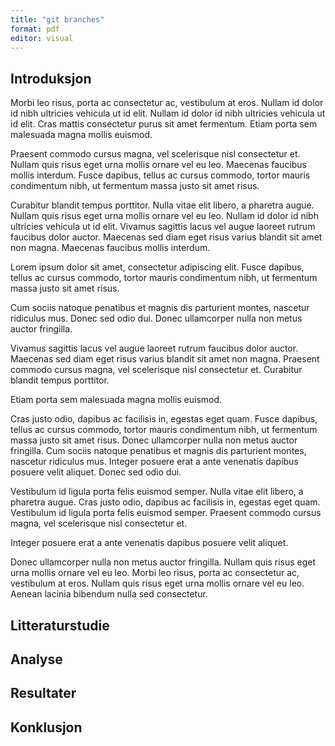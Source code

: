 ```yaml
---
title: "git branches"
format: pdf
editor: visual
---
```


## Introduksjon

Morbi leo risus, porta ac consectetur ac, vestibulum at eros.
Nullam id dolor id nibh ultricies vehicula ut id elit.
Nullam id dolor id nibh ultricies vehicula ut id elit.
Cras mattis consectetur purus sit amet fermentum.
Etiam porta sem malesuada magna mollis euismod.

Praesent commodo cursus magna, vel scelerisque nisl consectetur et.
Nullam quis risus eget urna mollis ornare vel eu leo.
Maecenas faucibus mollis interdum.
Fusce dapibus, tellus ac cursus commodo, tortor mauris condimentum nibh, ut fermentum massa justo sit amet risus.

Curabitur blandit tempus porttitor.
Nulla vitae elit libero, a pharetra augue.
Nullam quis risus eget urna mollis ornare vel eu leo.
Nullam id dolor id nibh ultricies vehicula ut id elit.
Vivamus sagittis lacus vel augue laoreet rutrum faucibus dolor auctor.
Maecenas sed diam eget risus varius blandit sit amet non magna.
Maecenas faucibus mollis interdum.

Lorem ipsum dolor sit amet, consectetur adipiscing elit.
Fusce dapibus, tellus ac cursus commodo, tortor mauris condimentum nibh, ut fermentum massa justo sit amet risus.

Cum sociis natoque penatibus et magnis dis parturient montes, nascetur ridiculus mus.
Donec sed odio dui.
Donec ullamcorper nulla non metus auctor fringilla.

Vivamus sagittis lacus vel augue laoreet rutrum faucibus dolor auctor.
Maecenas sed diam eget risus varius blandit sit amet non magna.
Praesent commodo cursus magna, vel scelerisque nisl consectetur et.
Curabitur blandit tempus porttitor.

Etiam porta sem malesuada magna mollis euismod.

Cras justo odio, dapibus ac facilisis in, egestas eget quam.
Fusce dapibus, tellus ac cursus commodo, tortor mauris condimentum nibh, ut fermentum massa justo sit amet risus.
Donec ullamcorper nulla non metus auctor fringilla.
Cum sociis natoque penatibus et magnis dis parturient montes, nascetur ridiculus mus.
Integer posuere erat a ante venenatis dapibus posuere velit aliquet.
Donec sed odio dui.

Vestibulum id ligula porta felis euismod semper.
Nulla vitae elit libero, a pharetra augue.
Cras justo odio, dapibus ac facilisis in, egestas eget quam.
Vestibulum id ligula porta felis euismod semper.
Praesent commodo cursus magna, vel scelerisque nisl consectetur et.

Integer posuere erat a ante venenatis dapibus posuere velit aliquet.

Donec ullamcorper nulla non metus auctor fringilla.
Nullam quis risus eget urna mollis ornare vel eu leo.
Morbi leo risus, porta ac consectetur ac, vestibulum at eros.
Nullam quis risus eget urna mollis ornare vel eu leo.
Aenean lacinia bibendum nulla sed consectetur.

## Litteraturstudie

## Analyse

## Resultater

## Konklusjon
